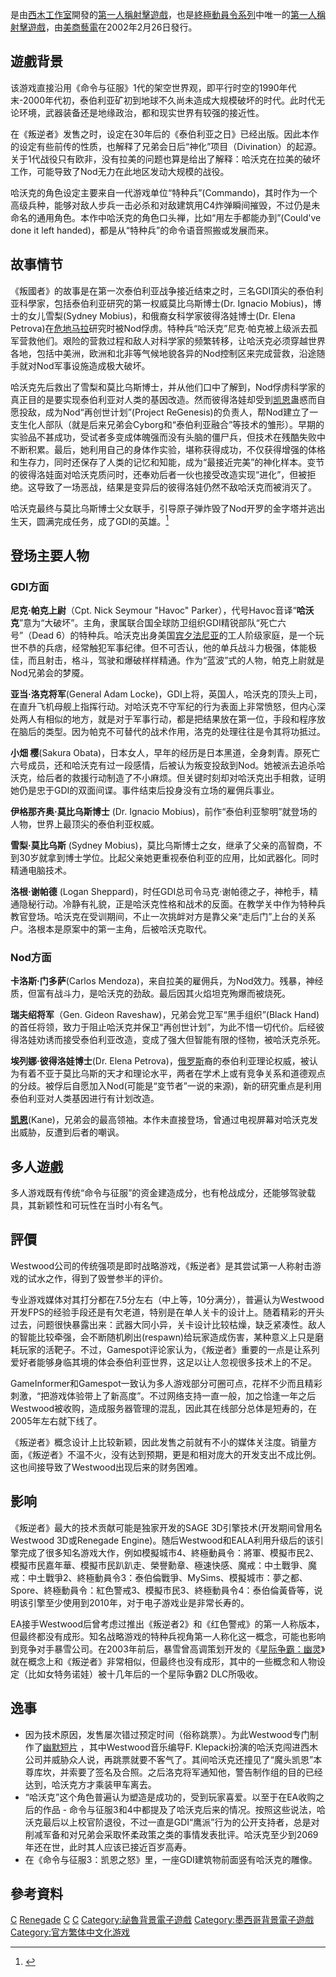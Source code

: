 {{NoteTA
| G1=Games
| 1=zh-cn:叛逆者; zh-tw:叛國者;
}}
{{Infobox VG
| title = 終極動員令：叛國者
| image = File:叛國者.jpg
| english = Command & Conquer: Renegade
| official = {{vgrelease|CN|命令与征服：叛逆者|TW|終極動員令：叛國者}}
| common = {{vgrelease|CN|命令与征服：反叛者|CN|命令与征服：变节者}}
| developer = [[西木工作室|西木工作室]]
| publisher = [[美国艺电|美国艺电]]
| engine = [[SAGE引擎|W3D（西木3D）引擎]]
| designer =
| released ={{vgrelease|NA|2002年2月26日|EU|2002年3月1日}}
| genre = [[第一人称射击游戏|第一人称射击]]、[[第一人称射击游戏|第三人称射击]]
| modes = [[单人游戏|单人]]、[[多人游戏|多人游戏]]
| platforms = [[Microsoft_Windows|Microsoft Windows]]
}}

{{Vgname|終極動員令：叛國者|en=Command & Conquer: Renegade|cn=命令与征服：叛逆者|tw=終極動員令：叛國者}}是由[[西木工作室|西木工作室]]開發的[[第一人稱射擊遊戲|第一人稱射擊遊戲]]，也是[[終極動員令系列|終極動員令系列]]中唯一的[[第一人稱射擊遊戲|第一人稱射擊遊戲]]，由[[美商藝電|美商藝電]]在2002年2月26日發行。

== 遊戲背景 ==
该游戏直接沿用《命令与征服》1代的架空世界观，即平行时空的1990年代末-2000年代初，泰伯利亚矿初到地球不久尚未造成大规模破坏的时代。此时代无论环境，武器装备还是地缘政治，都和现实世界有较强的接近性。

在《叛逆者》发售之时，设定在30年后的《泰伯利亚之日》已经出版。因此本作的设定有些前传的性质，也解释了兄弟会日后“神化”项目（Divination）的起源。关于1代战役只有欧非，没有拉美的问题也算是给出了解释：哈沃克在拉美的破坏工作，可能导致了Nod无力在此地区发动大规模的战役。

哈沃克的角色设定主要来自一代游戏单位“特种兵”(Commando)，其时作为一个高级兵种，能够对敌人步兵一击必杀和对敌建筑用C4炸弹瞬间摧毁，不过仍是未命名的通用角色。本作中哈沃克的角色口头禅，比如“用左手都能办到”(Could've done it left handed)，都是从“特种兵”的命令语音照搬或发展而来。

==故事情节==
《叛國者》的故事是在第一次泰伯利亚战争接近结束之时，三名GDI頂尖的泰伯利亚科學家，包括泰伯利亚研究的第一权威莫比乌斯博士(Dr. Ignacio Mobius)，博士的女儿雪梨(Sydney Mobius)，和俄裔女科学家彼得洛娃博士(Dr. Elena Petrova)在[[危地马拉|危地马拉]]研究时被Nod俘虏。特种兵“哈沃克”尼克·帕克被上级派去孤军营救他们。艰险的营救过程和敌人对科学家的频繁转移，让哈沃克必须穿越世界各地，包括中美洲，欧洲和北非等气候地貌各异的Nod控制区来完成营救，沿途随手就对Nod军事设施造成极大破坏。

哈沃克先后救出了雪梨和莫比乌斯博士，并从他们口中了解到，Nod俘虏科学家的真正目的是要实现泰伯利亚对人类的基因改造。然而彼得洛娃却受到[[凯恩|凯恩]]蛊惑而自愿投敌，成为Nod“再创世计划”(Project ReGenesis)的负责人，帮Nod建立了一支生化人部队（就是后来兄弟会Cyborg和“泰伯利亚融合”等技术的雏形）。早期的实验品不甚成功，受试者多变成体魄强而没有头脑的僵尸兵，但技术在残酷失败中不断积累。最后，她利用自己的身体作实验，堪称获得成功，不仅获得增强的体格和生存力，同时还保存了人类的记忆和知能，成为“最接近完美”的神化样本。变节的彼得洛娃面对哈沃克质问时，还奉劝后者一伙也接受改造实现“进化”，但被拒绝。这导致了一场恶战，结果是变异后的彼得洛娃仍然不敌哈沃克而被消灭了。

哈沃克最终与莫比乌斯博士父女联手，引导原子弹炸毁了Nod开罗的金字塔并逃出生天，圆满完成任务，成了GDI的英雄。<ref>{{Cite web |url=http://acg.gamer.com.tw/wikimenu.php?s=4260 |title=終極動員令之叛國者在巴哈姆特的攻略百科 |accessdate=2010-08-29 |archive-date=2019-05-18 |archive-url=https://web.archive.org/web/20190518060751/https://acg.gamer.com.tw/wikimenu.php?s=4260 |dead-url=no }}</ref>

==登场主要人物==
=== GDI方面 ===
'''尼克·帕克上尉'''（Cpt. Nick Seymour "Havoc" Parker），代号Havoc音译“'''哈沃克'''”意为“大破坏”。主角，隶属联合国全球防卫组织GDI精锐部队“死亡六号”（Dead 6）的特种兵。哈沃克出身美国[[宾夕法尼亚|宾夕法尼亚]]的工人阶级家庭，是一个玩世不恭的兵痞，经常触犯军事纪律。但不可否认，他的单兵战斗力极强，体能极佳，而且射击，格斗，驾驶和爆破样样精通。作为“蓝波”式的人物，帕克上尉就是Nod兄弟会的梦魇。

'''亚当·洛克将军'''(General Adam Locke)，GDI上将，英国人，哈沃克的顶头上司，在直升飞机母舰上指挥行动。对哈沃克不守军纪的行为表面上非常愤怒，但内心深处两人有相似的地方，就是对于军事行动，都是把结果放在第一位，手段和程序放在脑后的类型。因为帕克不可替代的战术作用，洛克的处理往往是令其将功抵过。

'''小畑 樱'''(Sakura Obata)，日本女人，早年的经历是日本黑道，全身刺青。原死亡六号成员，还和哈沃克有过一段感情，后被认为叛变投敌到Nod。她被派去追杀哈沃克，给后者的救援行动制造了不小麻烦。但关键时刻却对哈沃克出手相救，证明她仍是忠于GDI的双面间谍。事件结束后投身没有立场的雇佣兵事业。

'''伊格那齐奥·莫比乌斯博士''' (Dr. Ignacio Mobius)，前作“泰伯利亚黎明”就登场的人物，世界上最顶尖的泰伯利亚权威。

'''雪梨·莫比乌斯''' (Sydney Mobius)，莫比乌斯博士之女，继承了父亲的高智商，不到30岁就拿到博士学位。比起父亲她更重视泰伯利亚的应用，比如武器化。同时精通电脑技术。

'''洛根·谢帕德''' (Logan Sheppard)，时任GDI总司令马克·谢帕德之子，神枪手，精通隐秘行动。冷静有礼貌，正是哈沃克性格和战术的反面。在教学关中作为特种兵教官登场。哈沃克在受训期间，不止一次挑衅对方是靠父亲“走后门”上台的关系户。洛根本是原案中的第一主角，后被哈沃克取代。

=== Nod方面 ===
'''卡洛斯·门多萨'''(Carlos Mendoza)，来自拉美的雇佣兵，为Nod效力。残暴，神经质，但富有战斗力，是哈沃克的劲敌。最后因其火焰坦克殉爆而被烧死。

'''瑞夫绍将军'''（Gen. Gideon Raveshaw)，兄弟会党卫军“黑手组织”(Black Hand)的首任将领，致力于阻止哈沃克并保卫“再创世计划”，为此不惜一切代价。后经彼得洛娃劝诱而接受泰伯利亚改造，变成了强大但智能有限的怪物，被哈沃克杀死。

'''埃列娜·彼得洛娃博士'''(Dr. Elena Petrova)，[[俄罗斯|俄罗斯]]裔的泰伯利亚理论权威，被认为有着不亚于莫比乌斯的天才和理论水平，两者在学术上或有竞争关系和道德观点的分歧。被俘后自愿加入Nod(可能是“变节者”一说的来源)，新的研究重点是利用泰伯利亚对人类基因进行有计划改造。

'''[[凯恩|凯恩]]'''(Kane)，兄弟会的最高领袖。本作未直接登场，曾通过电视屏幕对哈沃克发出威胁，反遭到后者的嘲讽。

==多人遊戲==
多人游戏既有传统“命令与征服”的资金建造成分，也有枪战成分，还能够驾驶载具，其新颖性和可玩性在当时小有名气。

==評價==
{{VG Reviews
|title = 
|state = 
|1UP = 
|AdvGamers = 
|Allgame = 
|Atrip = 7.7 out of 10<ref>{{Cite web
 |url         = http://www.actiontrip.com/reviews/commandconquerrenegade.phtml
 |title       = Command & Conquer: Renegade Review
 |accessdate  = 2002-03-01
 |work        = actiontrip
 |deadurl     = yes
 |archiveurl  = https://web.archive.org/web/20020302072022/http://www.actiontrip.com/reviews/commandconquerrenegade.phtml
 |archivedate = 2002-03-02
}}</ref>
|CVG = 
|Edge = 
|EGM = 
|EuroG = 
|Fam = 
|G4 = 
|GameFan = 
|GamePro ={{rating|4.5|5}}<ref>{{Cite web
|url= http://www.gamepro.com/article/reviews/21461/command-conquer-renegade/
|title= Command & Conquer: Renegade Review from GamePro
|accessdate= 2002-03-08
|author= The D-Pad Destroyer
|work= GamePro
|archive-date= 2011-06-15
|archive-url= https://web.archive.org/web/20110615183912/http://www.gamepro.com/article/reviews/21461/command-conquer-renegade/
|dead-url= no
}}</ref>
|GRadar = 
|GameRev = 5.8<ref>{{Cite web
|url= http://www.gamerevolution.com/preview/pc/command-and-conquer-renegade
|title= Command And Conquer Renegade Preview for PC
|accessdate= 2004-01-07
|author= Ben_Silverman
|authorlink= http://www.gamerevolution.com/profile/view.php?uname=Ben_Silverman
|work= Game Revolution
|archive-url= https://web.archive.org/web/20100105213458/http://www.gamerevolution.com/preview/pc/command-and-conquer-renegade
|archive-date= 2010-01-05
|dead-url= yes
}}</ref>
|GMaster = 
|GI = 
|GSpot = 7.8 out of 10<ref>{{Cite web
 |url         = http://www.gamespot.com/pc/action/commandconquerrenegade/review.html
 |title       = Command & Conquer Renegade Review for PC - GameSpot
 |accessdate  = 2002-02-26
 |author      = 
 |authorlink  = 
 |work        = [[GameSpot|GameSpot]]
 |deadurl     = yes
 |archiveurl  = https://web.archive.org/web/20030415013136/http://www.gamespot.com/pc/action/commandconquerrenegade/review.html
 |archivedate = 2003-04-15
}}</ref>
|GSpy = 
|GT = 
|GTM =
|GW = 
|GZebo = 
|GameZone = 7.7 out of 10<ref>{{Cite web
|url= http://www.gamezone.com/reviews/item/command_conquer_renegade_pc_review/
|title= Command & Conquer: Renegade - PC - Review - GameZone - Reviews
|accessdate= 2002-03-03
|author= jkdmedia
|authorlink= http://www.gamezone.com/forums/member/1/
|work= GameZone
|archive-date= 2010-07-26
|archive-url= https://web.archive.org/web/20100726195236/http://www.gamezone.com/reviews/item/command_conquer_renegade_pc_review
|dead-url= no
}}</ref>
|IGN = 74<ref>{{Cite web
|url= http://pc.ign.com/articles/354/354853p1.html
|title= Command & Conquer Renegade - PC Review at IGN
|accessdate= 2002-03-04
|author= Steve Butts
|work= [[IGN|IGN]]
|archive-date= 2012-01-17
|archive-url= https://web.archive.org/web/20120117204551/http://pc.ign.com/articles/354/354853p1.html
|dead-url= yes
}}</ref>
|rev1 = Mygamer
|rev1Score = 7.6 out of 10<ref>{{Cite web
|url= http://www.mygamer.com/index.php?page=gameportal&mode=reviews&id=184256
|title= Mygamer.com :: Command & Conquer: Renegade on PC games
|accessdate= 2004-09-12
|work= Mygamer
|archive-date= 2005-03-28
|archive-url= https://web.archive.org/web/20050328202457/http://www.mygamer.com/index.php?page=gameportal&mode=reviews&id=184256
|dead-url= no
}}</ref>
|rev2 = Thunderbolt
|rev2Score = 7 out of 10<ref>{{Cite web
|url= http://www.thunderboltgames.com/reviews/article/command-and-conquer-renegade-review-for-pc.html
|title= Command and Conquer: Renegade - PC review at Thunderbolt Games
|accessdate= 2004-03-16
|author= Anthony Karge
|authorlink= http://www.thunderboltgames.com/viewstaff/9
|work= Thunderbolt
|archive-url= https://web.archive.org/web/20080216171950/http://www.thunderboltgames.com/reviews/article/command-and-conquer-renegade-review-for-pc.html
|archive-date= 2008-02-16
|dead-url= yes
}}</ref>
|rev3 = Game Vortex
|rev3Score = 9 out of 10<ref>{{Cite web
|url= http://www.gamevortex.com/gamevortex/soft_rev.php/38/command-and-conquer-renegade-pc.html
|title= Command and Conquer Renegade
|accessdate= 2003-01-31
|author= AKA Will Grigoratos
|work= Game Vortex
|archive-date= 2020-12-05
|archive-url= https://web.archive.org/web/20201205041955/http://www.gamevortex.com/gamevortex/soft_rev.php/38/command-and-conquer-renegade-pc.html
|dead-url= no
}}</ref>
|rev4 = Game Over Online
|rev4Score = 83<ref>{{Cite web
|url= http://www.game-over.net/reviews.php?id=712&page=reviews
|title= Game Over Online ~ Command & Conquer: Renegade
|accessdate= 2002-04-09 12:12 PM
|author= Morgur
|authorlink= http://www.game-over.net/mail_redirect.php?email=bW9yZ3VyQGhvdG1haWwuY29t
|work= Game Over Online
|archive-date= 2018-12-30
|archive-url= https://web.archive.org/web/20181230233258/http://www.game-over.net/reviews.php?id=712&page=reviews
|dead-url= no
}}</ref>
|rev5 = Gamers' Temple
|rev5Score =75<ref>{{Cite web |url=http://www.gamerstemple.com/games/000070/000070r01.asp |title=Command & Conquer Renegade - PC Review - The Gamers Temple |accessdate=2010-08-29 |archive-date=2011-09-29 |archive-url=https://web.archive.org/web/20110929062457/http://www.gamerstemple.com/games/000070/000070r01.asp |dead-url=no }}</ref>
|rev6 = Armchair Empire
|rev6Score = 7.4 out 10<ref>{{Cite web
 |url         = http://www.armchairempire.com/Reviews/PC%20Games/command-conquer-renegade.htm
 |title       = The Armchair Empire - PC Reviews: Command and Conquer: Renegade
 |accessdate  = 2002-03-22
 |author      = Omni
 |authorlink  = 
 |work        = Armchair Empire
 |deadurl     = yes
 |archiveurl  = https://web.archive.org/web/20030218205808/http://www.armchairempire.com/Reviews/PC%20Games/command-conquer-renegade.htm
 |archivedate = 2003-02-18
}}</ref>
|rev7 = 
|rev7Score = 
|rev8 = 
|rev8Score = 
|GR = 75.19%<ref>{{Cite web |url=http://www.gamerankings.com/pc/913801-command-and-conquer-renegade/index.html |title=Command & Conquer Renegade for PC - GameRankings |accessdate=2010-08-29 |archive-date=2017-07-15 |archive-url=https://web.archive.org/web/20170715144600/http://www.gamerankings.com/pc/913801-command-and-conquer-renegade/index.html |dead-url=no }}</ref>
|GRO = 
|GMS = 
|MC = 75<ref>{{Cite web |url=http://www.metacritic.com/game/pc/command-conquer-renegade/critic-reviews |title=Command & Conquer Renegade Critic Reviews for PC at Metacritic.com |accessdate=2010-08-29 |archive-date=2019-07-09 |archive-url=https://web.archive.org/web/20190709164556/https://www.metacritic.com/game/pc/command-conquer-renegade/critic-reviews |dead-url=no }}</ref>
|MG = 
|TTR = 
}}
Westwood公司的传统强项是即时战略游戏，《叛逆者》是其尝试第一人称射击游戏的试水之作，得到了毁誉参半的评价。

专业游戏媒体对其打分都在7.5分左右（中上等，10分满分），普遍认为Westwood开发FPS的经验手段还是有欠老道，特别是在单人关卡的设计上。随着精彩的开头过去，问题很快暴露出来：武器大同小异，关卡设计比较枯燥，缺乏紧凑性。敌人的智能比较牵强，会不断随机刷出(respawn)给玩家造成伤害，某种意义上只是磨耗玩家的活靶子。不过，Gamespot评论家认为，《叛逆者》重要的一点是让系列爱好者能够身临其境的体会泰伯利亚世界，这足以让人忽视很多技术上的不足。

GameInformer和Gamespot一致认为多人游戏部分可圈可点，花样不少而且精彩刺激，“把游戏体验带上了新高度”。不过网络支持一直一般，加之恰逢一年之后Westwood被收购，造成服务器管理的混乱，因此其在线部分总体是短寿的，在2005年左右就下线了。

《叛逆者》概念设计上比较新颖，因此发售之前就有不小的媒体关注度。销量方面，《叛逆者》不温不火，没有达到预期，更是和相对庞大的开发支出不成比例。这也间接导致了Westwood出现后来的财务困难。

==影响==
《叛逆者》最大的技术贡献可能是独家开发的SAGE 3D引擎技术(开发期间曾用名Westwood 3D或Renegade Engine)。随后Westwood和EALA利用升级后的该引擎完成了很多知名游戏大作，例如模擬城市4、終極動員令：將軍、模擬市民2、模擬市民嘉年華、模擬市民趴趴走、榮譽勳章、極速快感、魔戒：中土戰爭、魔戒：中土戰爭2、終極動員令3：泰伯倫戰爭、MySims、模擬城市：夢之都、Spore、終極動員令：紅色警戒3、模擬市民3、終極動員令4：泰伯倫黃昏等，说明该引擎至少使用到2010年，对于电子游戏业是非常长寿的。

EA接手Westwood后曾考虑过推出《叛逆者2》和《红色警戒》的第一人称版本，但最终都没有成形。知名战略游戏的特种兵视角第一人称化这一概念，可能也影响到竞争对手暴雪公司。在2003年前后，暴雪曾高调策划开发的《[[星际争霸：幽灵|星际争霸：幽灵]]》就在概念上和《叛逆者》非常相似，但最终也没有成形，其中的一些概念和人物设定（比如女特务诺娃）被十几年后的一个星际争霸2 DLC所吸收。

==逸事==
* 因为技术原因，发售屡次错过预定时间（俗称跳票）。为此Westwood专门制作了[https://www.youtube.com/watch?v=v9nyCRljsX8 幽默短片] {{Wayback|url=https://www.youtube.com/watch?v=v9nyCRljsX8 |date=20211202013710 }}，其中Westwood音乐编导F. Klepacki扮演的哈沃克闯进西木公司并威胁众人说，再跳票就要不客气了。其间哈沃克还撞见了“魔头凯恩”本尊库坎，并索要了签名及合照。之后洛克将军通知他，警告制作组的目的已经达到，哈沃克方才乘装甲车离去。
* “哈沃克”这个角色普遍认为塑造是成功的，受到玩家喜爱。以至于在EA收购之后的作品 - 命令与征服3和4中都提及了哈沃克后来的情况。按照这些说法，哈沃克最后以上校官阶退役，不过一直是GDI“鹰派”行为的公开支持者，总是对削减军备和对兄弟会采取怀柔政策之类的事情发表批评。哈沃克至少到2069年还在世，此时其人应该已接近百岁高寿。
* 在《命令与征服3：凯恩之怒》里，一座GDI建筑物前面竖有哈沃克的雕像。

== 參考資料 ==
{{reflist|30em}}

{{Command & Conquer}}

[[Category:2002年电子游戏|C]]
[[Category:終極動員令系列電子遊戲|Renegade]]
[[Category:第一人稱射擊遊戲|C]]
[[Category:Windows遊戲|C]]
[[Category:祕魯背景電子遊戲|Category:祕魯背景電子遊戲]]
[[Category:墨西哥背景電子遊戲|Category:墨西哥背景電子遊戲]]
[[Category:官方繁体中文化游戏|Category:官方繁体中文化游戏]]